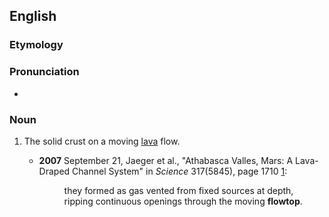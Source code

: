 ==English==

===Etymology===

{{compound|flow|top|lang=en}}

===Pronunciation===

* {{a|US}} {{IPA|ˈfloʊtɑp|lang=en}}

===Noun===
{{en-noun}}

# {{context|geology|lang=en}} The solid crust on a moving [[lava]] flow.
#* '''2007''' September 21, Jaeger et al., "Athabasca Valles, Mars: A Lava-Draped Channel System" in ''Science'' 317(5845), page 1710 [http://www.sciencemag.org/cgi/content/full/317/5845/1709]:
#*: they formed as gas vented from fixed sources at depth, ripping continuous openings through the moving '''flowtop'''.